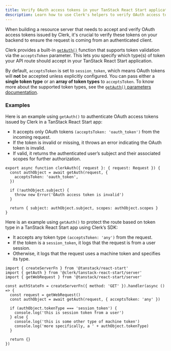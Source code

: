 ```yaml
---
title: Verify OAuth access tokens in your TanStack React Start application with Clerk
description: Learn how to use Clerk's helpers to verify OAuth access tokens in your TanStack React Start application.
---
```


When building a resource server that needs to accept and verify OAuth access tokens issued by Clerk, it's crucial to verify these tokens on your backend to ensure the request is coming from an authenticated client.

Clerk provides a built-in [`getAuth()`](/docs/references/tanstack-react-start/get-auth) function that supports token validation via the `acceptsToken` parameter. This lets you specify which type(s) of token your API route should accept in your TanStack React Start application.

By default, `acceptsToken` is set to `session_token`, which means OAuth tokens will **not** be accepted unless explicitly configured. You can pass either a **single token type** or an **array of token types** to `acceptsToken`. To know more about the supported token types, see the [`getAuth()` parameters documentation](/docs/references/tanstack-react-start/get-auth#parameters).

### Examples

Here is an example using `getAuth()` to authenticate OAuth access tokens issued by Clerk in a TanStack React Start app:

- It accepts only OAuth tokens `(acceptsToken: 'oauth_token')` from the incoming request.
- If the token is invalid or missing, it throws an error indicating the OAuth token is invalid.
- If valid, it returns the authenticated user’s subject and their associated scopes for further authorization.

```tsx
export async function clerkAuth({ request }: { request: Request }) {
  const authObject = await getAuth(request, {
    acceptsToken: 'oauth_token',
  })

  if (!authObject.subject) {
    throw new Error('OAuth access token is invalid')
  }

  return { subject: authObject.subject, scopes: authObject.scopes }
}
```

Here is an example using `getAuth()` to protect the route based on token type in a TanStack React Start app using Clerk’s SDK:

- It accepts any token type `(acceptsToken: 'any')` from the request.
- If the token is a `session_token`, it logs that the request is from a user session.
- Otherwise, it logs that the request uses a machine token and specifies its type.

```tsx
import { createServerFn } from '@tanstack/react-start'
import { getAuth } from '@clerk/tanstack-react-start/server'
import { getWebRequest } from '@tanstack/react-start/server'

const authStateFn = createServerFn({ method: 'GET' }).handler(async () => {
  const request = getWebRequest()
  const authObject = await getAuth(request, { acceptsToken: 'any' })

  if (authObject.tokenType === 'session_token') {
    console.log('this is session token from a user')
  } else {
    console.log('this is some other type of machine token')
    console.log('more specifically, a ' + authObject.tokenType)
  }

  return {}
})
```
